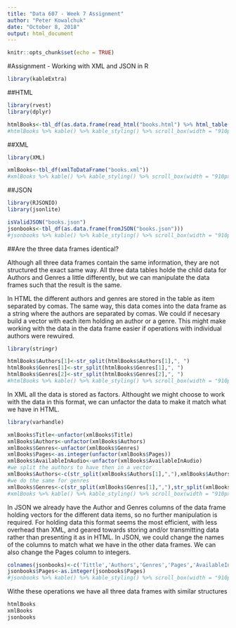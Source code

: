 ```yaml
---
title: "Data 607 - Week 7 Assignment"
author: "Peter Kowalchuk"
date: "October 8, 2018"
output: html_document
---
```


```r
knitr::opts_chunk$set(echo = TRUE)
```

#Assignment - Working with XML and JSON in R

```r
library(kableExtra)
```


##HTML

```r
library(rvest)
library(dplyr)
```

```r
htmlBooks<-tbl_df(as.data.frame(read_html("books.html") %>% html_table(header = NA, trim=TRUE, fill=TRUE)))
#htmlBooks %>% kable() %>% kable_styling() %>% scroll_box(width = "910px")
```

##XML

```r
library(XML)
```


```r
xmlBooks<-tbl_df(xmlToDataFrame("books.xml"))
#xmlBooks %>% kable() %>% kable_styling() %>% scroll_box(width = "910px")
```


##JSON

```r
library(RJSONIO)
library(jsonlite)
```


```r
isValidJSON("books.json")
jsonbooks<-tbl_df(as.data.frame(fromJSON("books.json")))
#jsonbooks %>% kable() %>% kable_styling() %>% scroll_box(width = "910px")

```

##Are the three data frames identical?

Although all three data frames contain the same information, they are not structured the exact same way. All three data tables holde the child data for Authors and Genres a little differently, but we can manipulate the data frames such that the result is the same.

In HTML the different authors and genres are stored in the table as item separated by comas. The same way, this data comes into the data frame as a string where the authors are separated by comas. We could if necesary build a vector with each item holding an author or a genre. This might make working with the data in the data frame easier if operations with individual authors were rewuired.

```r
library(stringr)
```

```r
htmlBooks$Authors[1]<-str_split(htmlBooks$Authors[1],", ")
htmlBooks$Genres[1]<-str_split(htmlBooks$Genres[1],", ")
htmlBooks$Genres[2]<-str_split(htmlBooks$Genres[2],", ")
#htmlBooks %>% kable() %>% kable_styling() %>% scroll_box(width = "910px")
```

In XML all the data is stored as factors. Althought we might choose to work with the data in this format, we can unfactor the data to make it match what we have in HTML.

```r
library(varhandle)
```

```r
xmlBooks$Title<-unfactor(xmlBooks$Title)
xmlBooks$Authors<-unfactor(xmlBooks$Authors)
xmlBooks$Genres<-unfactor(xmlBooks$Genres)
xmlBooks$Pages<-as.integer(unfactor(xmlBooks$Pages))
xmlBooks$AvailableInAudio<-unfactor(xmlBooks$AvailableInAudio)
#we split the authors to have then in a vector
xmlBooks$Authors<-c(str_split(xmlBooks$Authors[1],","),xmlBooks$Authors[1],xmlBooks$Authors[2])
#we do the same for genres
xmlBooks$Genres<-c(str_split(xmlBooks$Genres[1],","),str_split(xmlBooks$Genres[2],","),xmlBooks$Genres[3])
#xmlBooks %>% kable() %>% kable_styling() %>% scroll_box(width = "910px")
```


In JSON we already have the Author and Genres columns of the data frame holding vectors for the different data items, so no further manipulation is required. For holding data this format seems the most efficient, with less overhead than XML, and geared towards storing and/or transmitting data rather than presenting it as in HTML. In JSON, we could change the names of the columns to match what we have in the other data frames. We can also change the Pages column to integers.

```r
colnames(jsonbooks)<-c('Tittle','Authors','Genres','Pages','AvailableInAudio')
jsonbooks$Pages<-as.integer(jsonbooks$Pages)
#jsonbooks %>% kable() %>% kable_styling() %>% scroll_box(width = "910px")
```

Withe these operations we have all three data frames with similar structures

```r
htmlBooks
xmlBooks
jsonbooks
```


